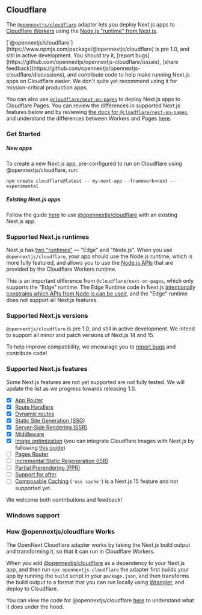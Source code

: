 
## Cloudflare

The [`@opennextjs/cloudflare`](https://www.npmjs.com/package/@opennextjs/cloudflare) adapter lets you deploy Next.js apps to [Cloudflare Workers](https://developers.cloudflare.com/workers) using the [Node.js "runtime" from Next.js](https://nextjs.org/docs/app/building-your-application/rendering/edge-and-nodejs-runtimes).

<Callout>
[`@opennextjs/cloudflare`](https://www.npmjs.com/package/@opennextjs/cloudflare) is pre 1.0, and still in active development. You should try it, [report bugs](https://github.com/opennextjs/opennextjs-cloudflare/issues), [share feedback](https://github.com/opennextjs/opennextjs-cloudflare/discussions), and contribute code to help make running Next.js apps on Cloudflare easier. We don't quite yet recommend using it for mission-critical production apps.

You can also use [`@cloudflare/next-on-pages`](https://www.npmjs.com/package/@cloudflare/next-on-pages) to deploy Next.js apps to Cloudflare Pages. You can review the differences in supported Next.js features below and by reviewing [the docs for `@cloudflare/next-on-pages`](https://developers.cloudflare.com/pages/framework-guides/nextjs/ssr/supported-features/), and understand the differences between Workers and Pages [here](https://developers.cloudflare.com/workers/static-assets/compatibility-matrix/).

</Callout>

### Get Started

##### New apps

To create a new Next.js app, pre-configured to run on Cloudflare using @opennextjs/cloudflare, run:

```
npm create cloudflare@latest -- my-next-app --framework=next --experimental
```

##### Existing Next.js apps

Follow the guide [here](/cloudflare/get-started) to use [@opennextjs/cloudflare](https://www.npmjs.com/package/@opennextjs/cloudflare) with an existing Next.js app.

### Supported Next.js runtimes

Next.js has [two "runtimes"](https://nextjs.org/docs/app/building-your-application/rendering/edge-and-nodejs-runtimes) — "Edge" and "Node.js". When you use `@opennextjs/cloudflare`, your app should use the Node.js runtime, which is more fully featured, and allows you to use the [Node.js APIs](https://developers.cloudflare.com/workers/runtime-apis/nodejs/) that are provided by the Cloudflare Workers runtime.

This is an important difference from `@cloudflare/next-on-pages`, which only supports the "Edge" runtime. The Edge Runtime code in Next.js [intentionally constrains which APIs from Node.js can be used](https://github.com/vercel/next.js/blob/canary/packages/next/src/build/webpack/plugins/middleware-plugin.ts#L820), and the "Edge" runtime does not support all Next.js features.

### Supported Next.js versions

`@opennextjs/cloudflare` is pre 1.0, and still in active development. We intend to support all minor and patch versions of Next.js 14 and 15.

To help improve compatibility, we encourage you to [report bugs](https://github.com/opennextjs/opennextjs-cloudflare/issues) and contribute code!

### Supported Next.js features

Some Next.js features are not yet supported are not fully tested.
We will update the list as we progress towards releasing 1.0.

- [x] [App Router](https://nextjs.org/docs/app)
- [x] [Route Handlers](https://nextjs.org/docs/app/building-your-application/routing/route-handlers)
- [x] [Dynamic routes](https://nextjs.org/docs/app/building-your-application/routing/dynamic-routes)
- [x] [Static Site Generation (SSG)](https://nextjs.org/docs/app/building-your-application/rendering/server-components#static-rendering-default)
- [x] [Server-Side Rendering (SSR)](https://nextjs.org/docs/app/building-your-application/rendering/server-components)
- [x] [Middleware](https://nextjs.org/docs/app/building-your-application/routing/middleware)
- [x] [Image optimization](https://nextjs.org/docs/app/building-your-application/optimizing/images) (you can integrate Cloudflare Images with Next.js by following [this guide](https://developers.cloudflare.com/images/transform-images/integrate-with-frameworks/))
- [ ] [Pages Router](https://nextjs.org/docs/pages)
- [ ] [Incremental Static Regeneration (ISR)](https://nextjs.org/docs/app/building-your-application/data-fetching/incremental-static-regeneration)
- [ ] [Partial Prerendering (PPR)](https://nextjs.org/docs/app/building-your-application/rendering/partial-prerendering)
- [ ] [Support for after](https://nextjs.org/blog/next-15-rc#executing-code-after-a-response-with-nextafter-experimental)
- [ ] [Composable Caching](https://nextjs.org/blog/composable-caching) (`'use cache'`) is a Next.js 15 feature and not supported yet.

We welcome both contributions and feedback!

### Windows support

<WindowsSupport />

### How @opennextjs/cloudflare Works

The OpenNext Cloudflare adapter works by taking the Next.js build output and transforming it, so that it can run in Cloudflare Workers.

When you add [@opennextjs/cloudflare](https://www.npmjs.com/package/@opennextjs/cloudflare) as a dependency to your Next.js app, and then run `npx opennextjs-cloudflare` the adapter first builds your app by running the `build` script in your `package.json`, and then transforms the build output to a format that you can run locally using [Wrangler](https://developers.cloudflare.com/workers/wrangler/), and deploy to Cloudflare.

You can view the code for @opennextjs/cloudflare [here](https://github.com/opennextjs/opennextjs-cloudflare/blob/main/packages/cloudflare/src) to understand what it does under the hood.
